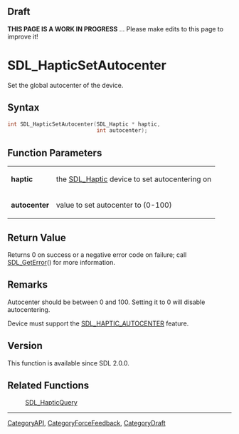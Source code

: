 
== Draft ==

'''THIS PAGE IS A WORK IN PROGRESS''' ... Please make edits to this page to improve it!
= SDL_HapticSetAutocenter =

Set the global autocenter of the device.

== Syntax ==

<syntaxhighlight lang='c'>
int SDL_HapticSetAutocenter(SDL_Haptic * haptic,
                            int autocenter);
</syntaxhighlight>

== Function Parameters ==

{|
|'''haptic'''
|the [[SDL_Haptic]] device to set autocentering on
|-
|'''autocenter'''
|value to set autocenter to (0-100)
|}

== Return Value ==

Returns 0 on success or a negative error code on failure; call
[[SDL_GetError]]() for more information.

== Remarks ==

Autocenter should be between 0 and 100. Setting it to 0 will disable
autocentering.

Device must support the [[SDL_HAPTIC_AUTOCENTER]] feature.

== Version ==

This function is available since SDL 2.0.0.

== Related Functions ==

:[[SDL_HapticQuery]]

----
[[CategoryAPI]], [[CategoryForceFeedback]], [[CategoryDraft]]


